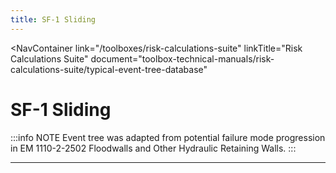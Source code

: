 ```yaml
---
title: SF-1 Sliding
---
```



<NavContainer
  link="/toolboxes/risk-calculations-suite"
  linkTitle="Risk Calculations Suite"
  document="toolbox-technical-manuals/risk-calculations-suite/typical-event-tree-database"
></NavContainer>

# SF-1 Sliding

:::info NOTE
Event tree was adapted from potential failure mode progression in EM 1110-2-2502 Floodwalls and Other Hydraulic Retaining Walls.
:::

<EventTree base="sf-1-sliding" width="80%" />

---
